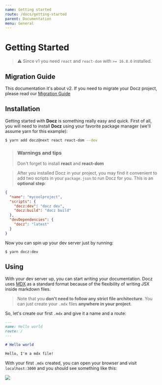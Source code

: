 ```yaml
---
name: Getting started
route: /docs/getting-started
parent: Documentation
menu: General
---
```


# Getting Started

> ⚠️ Since v1 you need `react` and `react-dom` with `>= 16.8.0` installed.

## Migration Guide

This documentation it's about v2. If you need to migrate your Docz project, please read our [Migration Guide](/docs/migration-guide)

## Installation

Getting started with **Docz** is something really easy and quick.
First of all, you will need to install **Docz**  using your favorite package manager (we'll assume yarn for this example):

```bash
$ yarn add docz@next react react-dom --dev
```

> ### Warnings and tips
> Don't forget to install **react** and **react-dom**

> After you installed Docz in your project, you may find it convenient to add two scripts in your `package.json` to run Docz for you. This is an **optional step**:

```json
{
  "name": "mycoolproject",
  "scripts": {
    "docz:dev": "docz dev",
    "docz:build": "docz build"
  },
  "devDependencies": {
    "docz": "latest"
  }
}
```

Now you can spin up your dev server just by running:

```
$ yarn docz:dev
```

## Using

With your dev server up, you can start writing your documentation. Docz uses [MDX](https://mdxjs.com/) as a standard
format because of the flexibility of writing JSX inside markdown files.

> Note that you **don't need to follow any strict file architecture**. You can just create your `.mdx` files **anywhere in your project**.

So, let's create our first `.mdx` and give it a name and a route:

```markdown
---
name: Hello world
route: /
---

# Hello world

Hello, I'm a mdx file!
```

With your first `.mdx` created, you can open your browser and visit `localhost:3000` and you should see something like this:

![](https://cdn-std.dprcdn.net/files/acc_649651/Y825GV)

